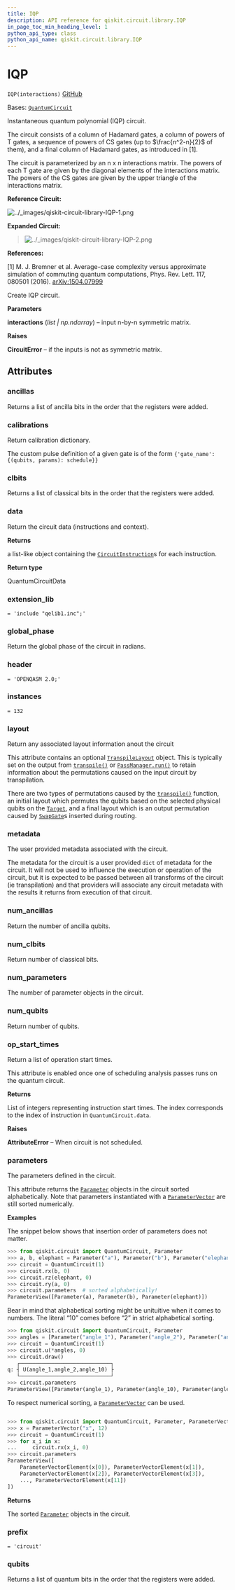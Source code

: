 ```yaml
---
title: IQP
description: API reference for qiskit.circuit.library.IQP
in_page_toc_min_heading_level: 1
python_api_type: class
python_api_name: qiskit.circuit.library.IQP
---
```


# IQP

<span id="qiskit.circuit.library.IQP" />

`IQP(interactions)` [GitHub](https://github.com/qiskit/qiskit/tree/stable/0.24/qiskit/circuit/library/iqp.py "view source code")

Bases: [`QuantumCircuit`](qiskit.circuit.QuantumCircuit "qiskit.circuit.quantumcircuit.QuantumCircuit")

Instantaneous quantum polynomial (IQP) circuit.

The circuit consists of a column of Hadamard gates, a column of powers of T gates, a sequence of powers of CS gates (up to $\frac{n^2-n}{2}$ of them), and a final column of Hadamard gates, as introduced in \[1].

The circuit is parameterized by an n x n interactions matrix. The powers of each T gate are given by the diagonal elements of the interactions matrix. The powers of the CS gates are given by the upper triangle of the interactions matrix.

**Reference Circuit:**

![../\_images/qiskit-circuit-library-IQP-1.png](/images/api/qiskit/0.43/qiskit-circuit-library-IQP-1.png)

**Expanded Circuit:**

> ![../\_images/qiskit-circuit-library-IQP-2.png](/images/api/qiskit/0.43/qiskit-circuit-library-IQP-2.png)

**References:**

\[1] M. J. Bremner et al. Average-case complexity versus approximate simulation of commuting quantum computations, Phys. Rev. Lett. 117, 080501 (2016). [arXiv:1504.07999](https://arxiv.org/abs/1504.07999)

Create IQP circuit.

**Parameters**

**interactions** (*list | np.ndarray*) – input n-by-n symmetric matrix.

**Raises**

**CircuitError** – if the inputs is not as symmetric matrix.

## Attributes

<span id="qiskit.circuit.library.IQP.ancillas" />

### ancillas

Returns a list of ancilla bits in the order that the registers were added.

<span id="qiskit.circuit.library.IQP.calibrations" />

### calibrations

Return calibration dictionary.

The custom pulse definition of a given gate is of the form `{'gate_name': {(qubits, params): schedule}}`

<span id="qiskit.circuit.library.IQP.clbits" />

### clbits

Returns a list of classical bits in the order that the registers were added.

<span id="qiskit.circuit.library.IQP.data" />

### data

Return the circuit data (instructions and context).

**Returns**

a list-like object containing the [`CircuitInstruction`](qiskit.circuit.CircuitInstruction "qiskit.circuit.CircuitInstruction")s for each instruction.

**Return type**

QuantumCircuitData

<span id="qiskit.circuit.library.IQP.extension_lib" />

### extension\_lib

`= 'include "qelib1.inc";'`

<span id="qiskit.circuit.library.IQP.global_phase" />

### global\_phase

Return the global phase of the circuit in radians.

<span id="qiskit.circuit.library.IQP.header" />

### header

`= 'OPENQASM 2.0;'`

<span id="qiskit.circuit.library.IQP.instances" />

### instances

`= 132`

<span id="qiskit.circuit.library.IQP.layout" />

### layout

Return any associated layout information anout the circuit

This attribute contains an optional [`TranspileLayout`](qiskit.transpiler.TranspileLayout "qiskit.transpiler.TranspileLayout") object. This is typically set on the output from [`transpile()`](qiskit.compiler.transpile "qiskit.compiler.transpile") or [`PassManager.run()`](qiskit.transpiler.PassManager#run "qiskit.transpiler.PassManager.run") to retain information about the permutations caused on the input circuit by transpilation.

There are two types of permutations caused by the [`transpile()`](qiskit.compiler.transpile "qiskit.compiler.transpile") function, an initial layout which permutes the qubits based on the selected physical qubits on the [`Target`](qiskit.transpiler.Target "qiskit.transpiler.Target"), and a final layout which is an output permutation caused by [`SwapGate`](qiskit.circuit.library.SwapGate "qiskit.circuit.library.SwapGate")s inserted during routing.

<span id="qiskit.circuit.library.IQP.metadata" />

### metadata

The user provided metadata associated with the circuit.

The metadata for the circuit is a user provided `dict` of metadata for the circuit. It will not be used to influence the execution or operation of the circuit, but it is expected to be passed between all transforms of the circuit (ie transpilation) and that providers will associate any circuit metadata with the results it returns from execution of that circuit.

<span id="qiskit.circuit.library.IQP.num_ancillas" />

### num\_ancillas

Return the number of ancilla qubits.

<span id="qiskit.circuit.library.IQP.num_clbits" />

### num\_clbits

Return number of classical bits.

<span id="qiskit.circuit.library.IQP.num_parameters" />

### num\_parameters

The number of parameter objects in the circuit.

<span id="qiskit.circuit.library.IQP.num_qubits" />

### num\_qubits

Return number of qubits.

<span id="qiskit.circuit.library.IQP.op_start_times" />

### op\_start\_times

Return a list of operation start times.

This attribute is enabled once one of scheduling analysis passes runs on the quantum circuit.

**Returns**

List of integers representing instruction start times. The index corresponds to the index of instruction in `QuantumCircuit.data`.

**Raises**

**AttributeError** – When circuit is not scheduled.

<span id="qiskit.circuit.library.IQP.parameters" />

### parameters

The parameters defined in the circuit.

This attribute returns the [`Parameter`](qiskit.circuit.Parameter "qiskit.circuit.Parameter") objects in the circuit sorted alphabetically. Note that parameters instantiated with a [`ParameterVector`](qiskit.circuit.ParameterVector "qiskit.circuit.ParameterVector") are still sorted numerically.

**Examples**

The snippet below shows that insertion order of parameters does not matter.

```python
>>> from qiskit.circuit import QuantumCircuit, Parameter
>>> a, b, elephant = Parameter("a"), Parameter("b"), Parameter("elephant")
>>> circuit = QuantumCircuit(1)
>>> circuit.rx(b, 0)
>>> circuit.rz(elephant, 0)
>>> circuit.ry(a, 0)
>>> circuit.parameters  # sorted alphabetically!
ParameterView([Parameter(a), Parameter(b), Parameter(elephant)])
```

Bear in mind that alphabetical sorting might be unituitive when it comes to numbers. The literal “10” comes before “2” in strict alphabetical sorting.

```python
>>> from qiskit.circuit import QuantumCircuit, Parameter
>>> angles = [Parameter("angle_1"), Parameter("angle_2"), Parameter("angle_10")]
>>> circuit = QuantumCircuit(1)
>>> circuit.u(*angles, 0)
>>> circuit.draw()
   ┌─────────────────────────────┐
q: ┤ U(angle_1,angle_2,angle_10) ├
   └─────────────────────────────┘
>>> circuit.parameters
ParameterView([Parameter(angle_1), Parameter(angle_10), Parameter(angle_2)])
```

To respect numerical sorting, a [`ParameterVector`](qiskit.circuit.ParameterVector "qiskit.circuit.ParameterVector") can be used.

```python
```

```python
>>> from qiskit.circuit import QuantumCircuit, Parameter, ParameterVector
>>> x = ParameterVector("x", 12)
>>> circuit = QuantumCircuit(1)
>>> for x_i in x:
...     circuit.rx(x_i, 0)
>>> circuit.parameters
ParameterView([
    ParameterVectorElement(x[0]), ParameterVectorElement(x[1]),
    ParameterVectorElement(x[2]), ParameterVectorElement(x[3]),
    ..., ParameterVectorElement(x[11])
])
```

**Returns**

The sorted [`Parameter`](qiskit.circuit.Parameter "qiskit.circuit.Parameter") objects in the circuit.

<span id="qiskit.circuit.library.IQP.prefix" />

### prefix

`= 'circuit'`

<span id="qiskit.circuit.library.IQP.qubits" />

### qubits

Returns a list of quantum bits in the order that the registers were added.

